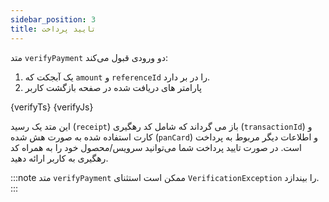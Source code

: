 ```yaml
---
sidebar_position: 3
title: تایید پرداخت
---
```



متد `verifyPayment` دو ورودی قبول می‌کند:

1. یک آبجکت که `amount` و `referenceId` را در بر دارد.‌
2. پارامتر های دریافت شده در صفحه بازگشت کاربر

<Tabs>
  <TabItem value="typescript" label="TypeScript" default>
    <CodeBlock className="language-ts" title="index.ts">
      {verifyTs}
    </CodeBlock>
  </TabItem>
  <TabItem value="javascript" label="JavaScript">
    <CodeBlock className="language-js" title="index.js">
      {verifyJs}
    </CodeBlock>
  </TabItem>
</Tabs>

این متد یک رسید (`receipt`) باز می گرداند که شامل کد رهگیری (`transactionId`) و کارت استفاده شده به صورت هش شده (`panCard`) و اطلاعات دیگر مربوط به پرداخت است.
در صورت تایید پرداخت شما می‌توانید سرویس/محصول خود را به همراه کد رهگیری به کاربر ارائه دهید.

:::note
متد `verifyPayment` ممکن است استثنای `VerificationException` را بیندازد.
:::

